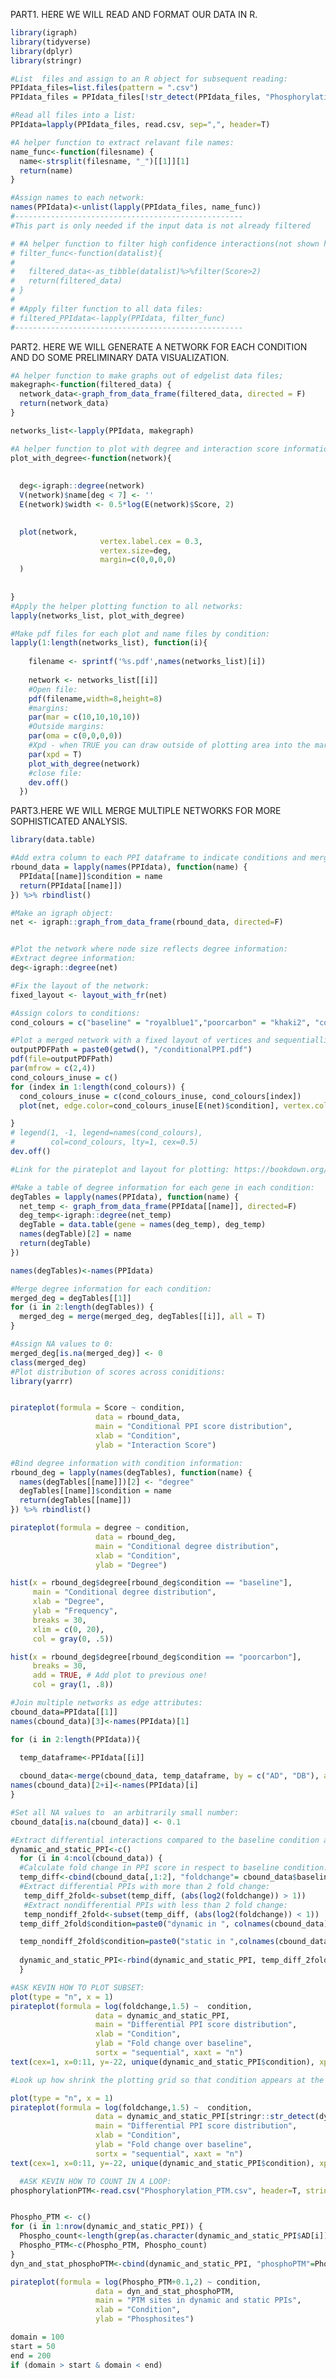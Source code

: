 
PART1. HERE WE WILL READ AND FORMAT OUR DATA IN R.
```r
library(igraph)
library(tidyverse)
library(dplyr)
library(stringr)

#List  files and assign to an R object for subsequent reading:
PPIdata_files=list.files(pattern = ".csv")
PPIdata_files = PPIdata_files[!str_detect(PPIdata_files, "Phosphorylation_PTM")]

#Read all files into a list:
PPIdata=lapply(PPIdata_files, read.csv, sep=",", header=T)

#A helper function to extract relavant file names:
name_func<-function(filesname) {
  name<-strsplit(filesname, "_")[[1]][1]
  return(name)
}

#Assign names to each network:
names(PPIdata)<-unlist(lapply(PPIdata_files, name_func))
#---------------------------------------------------
#This part is only needed if the input data is not already filtered

# #A helper function to filter high confidence interactions(not shown here: the score threshold is picked based on best MCC when compared to literature):
# filter_func<-function(datalist){
# 
#   filtered_data<-as_tibble(datalist)%>%filter(Score>2)
#   return(filtered_data)
# }
#
# #Apply filter function to all data files:
# filtered_PPIdata<-lapply(PPIdata, filter_func)
#---------------------------------------------------
```

PART2. HERE WE WILL GENERATE A NETWORK FOR EACH CONDITION AND DO SOME PRELIMINARY DATA VISUALIZATION.

```r
#A helper function to make graphs out of edgelist data files; 
makegraph<-function(filtered_data) {
  network_data<-graph_from_data_frame(filtered_data, directed = F) 
  return(network_data)
}

networks_list<-lapply(PPIdata, makegraph)

#A helper function to plot with degree and interaction score information: 
plot_with_degree<-function(network){
  
  
  deg<-igraph::degree(network)
  V(network)$name[deg < 7] <- ''
  E(network)$width <- 0.5*log(E(network)$Score, 2)
  

  plot(network,
                    vertex.label.cex = 0.3, 
                    vertex.size=deg,
                    margin=c(0,0,0,0)
  )
  
  
}
#Apply the helper plotting function to all networks:
lapply(networks_list, plot_with_degree)

#Make pdf files for each plot and name files by condition:
lapply(1:length(networks_list), function(i){
    
    filename <- sprintf('%s.pdf',names(networks_list)[i])  
  
    network <- networks_list[[i]]
    #Open file:
    pdf(filename,width=8,height=8)
    #margins:
    par(mar = c(10,10,10,10))
    #Outside margins:
    par(oma = c(0,0,0,0))
    #Xpd - when TRUE you can draw outside of plotting area into the margins:
    par(xpd = T)
    plot_with_degree(network)
    #close file:
    dev.off()
  })
```
PART3.HERE WE WILL MERGE MULTIPLE NETWORKS FOR MORE SOPHISTICATED ANALYSIS.
```r
library(data.table)

#Add extra column to each PPI dataframe to indicate conditions and merge:
rbound_data = lapply(names(PPIdata), function(name) {
  PPIdata[[name]]$condition = name
  return(PPIdata[[name]])
}) %>% rbindlist()

#Make an igraph object:
net <- igraph::graph_from_data_frame(rbound_data, directed=F) 


#Plot the network where node size reflects degree information:
#Extract degree information:
deg<-igraph::degree(net)

#Fix the layout of the network:
fixed_layout <- layout_with_fr(net)

#Assign colors to conditions:
cond_colours = c("baseline" = "royalblue1","poorcarbon" = "khaki2", "cold25C" = "turquoise1", "hu" = "red", "mms" = "orange",  "h2o2" = "hotpink", "rapamycin" = "springgreen")

#Plot a merged network with a fixed layout of vertices and sequentialling adding the edges of conditions:
outputPDFPath = paste0(getwd(), "/conditionalPPI.pdf")
pdf(file=outputPDFPath)
par(mfrow = c(2,4))
cond_colours_inuse = c()
for (index in 1:length(cond_colours)) {
  cond_colours_inuse = c(cond_colours_inuse, cond_colours[index])
  plot(net, edge.color=cond_colours_inuse[E(net)$condition], vertex.color="gray40", edge.curved=.3, vertex.label=NA, vertex.size=log(deg,2), layout=fixed_layout)

}
# legend(1, -1, legend=names(cond_colours),
#        col=cond_colours, lty=1, cex=0.5)
dev.off() 

#Link for the pirateplot and layout for plotting: https://bookdown.org/ndphillips/YaRrr/arranging-plots-with-parmfrow-and-layout.html

#Make a table of degree information for each gene in each condition: 
degTables = lapply(names(PPIdata), function(name) {
  net_temp <- graph_from_data_frame(PPIdata[[name]], directed=F)
  deg_temp<-igraph::degree(net_temp)
  degTable = data.table(gene = names(deg_temp), deg_temp)
  names(degTable)[2] = name
  return(degTable)
})

names(degTables)<-names(PPIdata)

#Merge degree information for each condition:
merged_deg = degTables[[1]]
for (i in 2:length(degTables)) {
  merged_deg = merge(merged_deg, degTables[[i]], all = T)
}

#Assign NA values to 0:
merged_deg[is.na(merged_deg)] <- 0
class(merged_deg)
#Plot distribution of scores across coniditions:
library(yarrr)


pirateplot(formula = Score ~ condition, 
                   data = rbound_data,
                   main = "Conditional PPI score distribution",
                   xlab = "Condition",
                   ylab = "Interaction Score")

#Bind degree information with condition information:
rbound_deg = lapply(names(degTables), function(name) {
  names(degTables[[name]])[2] <- "degree"
  degTables[[name]]$condition = name
  return(degTables[[name]])
}) %>% rbindlist()

pirateplot(formula = degree ~ condition,
                   data = rbound_deg,
                   main = "Conditional degree distribution",
                   xlab = "Condition",
                   ylab = "Degree")
```


```r
hist(x = rbound_deg$degree[rbound_deg$condition == "baseline"],
     main = "Conditional degree distribution",
     xlab = "Degree",
     ylab = "Frequency",
     breaks = 30,
     xlim = c(0, 20),
     col = gray(0, .5))

hist(x = rbound_deg$degree[rbound_deg$condition == "poorcarbon"],
     breaks = 30,
     add = TRUE, # Add plot to previous one!
     col = gray(1, .8))
```
```r
#Join multiple networks as edge attributes:
cbound_data=PPIdata[[1]]
names(cbound_data)[3]<-names(PPIdata)[1]

for (i in 2:length(PPIdata)){ 

  temp_dataframe<-PPIdata[[i]]
 
  cbound_data<-merge(cbound_data, temp_dataframe, by = c("AD", "DB"), all.x=T, all.y=T)
names(cbound_data)[2+i]<-names(PPIdata)[i]
}

#Set all NA values to  an arbitrarily small number:
cbound_data[is.na(cbound_data)] <- 0.1

#Extract differential interactions compared to the baseline condition and rbind :
dynamic_and_static_PPI<-c()
  for (i in 4:ncol(cbound_data)) {
  #Calculate fold change in PPI score in respect to baseline condition:
  temp_diff<-cbind(cbound_data[,1:2], "foldchange"= cbound_data$baseline/cbound_data[,i])
  #Extract differential PPIs with more than 2 fold change:
   temp_diff_2fold<-subset(temp_diff, (abs(log2(foldchange)) > 1))
   #Extract nondifferential PPIs with less than 2 fold change:
   temp_nondiff_2fold<-subset(temp_diff, (abs(log2(foldchange)) < 1))                       
  temp_diff_2fold$condition=paste0("dynamic in ", colnames(cbound_data)[i])

  temp_nondiff_2fold$condition=paste0("static in ",colnames(cbound_data)[i])
  
  dynamic_and_static_PPI<-rbind(dynamic_and_static_PPI, temp_diff_2fold, temp_nondiff_2fold)
  } 

#ASK KEVIN HOW TO PLOT SUBSET:
plot(type = "n", x = 1)
pirateplot(formula = log(foldchange,1.5) ~  condition, 
                   data = dynamic_and_static_PPI,
                   main = "Differential PPI score distribution",
                   xlab = "Condition",
                   ylab = "Fold change over baseline",
                   sortx = "sequential", xaxt = "n")
text(cex=1, x=0:11, y=-22, unique(dynamic_and_static_PPI$condition), xpd=TRUE, srt=45)

#Look up how shrink the plotting grid so that condition appears at the bottom

plot(type = "n", x = 1)
pirateplot(formula = log(foldchange,1.5) ~  condition, 
                   data = dynamic_and_static_PPI[stringr::str_detect(dynamic_and_static_PPI$condition, "cold25C"),],
                   main = "Differential PPI score distribution",
                   xlab = "Condition",
                   ylab = "Fold change over baseline",
                   sortx = "sequential", xaxt = "n")
text(cex=1, x=0:11, y=-22, unique(dynamic_and_static_PPI$condition), xpd=TRUE, srt=45)

  #ASK KEVIN HOW TO COUNT IN A LOOP:         
phosphorylationPTM<-read.csv("Phosphorylation_PTM.csv", header=T, stringsAsFactors = F) 


Phospho_PTM <- c() 
for (i in 1:nrow(dynamic_and_static_PPI)) {
  Phospho_count<-length(grep(as.character(dynamic_and_static_PPI$AD[i]), phosphorylationPTM$Systematic.Name)) + length(grep(as.character(dynamic_and_static_PPI$DB[i]), phosphorylationPTM$Systematic.Name))
  Phospho_PTM<-c(Phospho_PTM, Phospho_count)
}
dyn_and_stat_phosphoPTM<-cbind(dynamic_and_static_PPI, "phosphoPTM"=Phospho_PTM)

pirateplot(formula = log(Phospho_PTM+0.1,2) ~ condition, 
                   data = dyn_and_stat_phosphoPTM,
                   main = "PTM sites in dynamic and static PPIs",
                   xlab = "Condition",
                   ylab = "Phosphosites")

domain = 100
start = 50
end = 200
if (domain > start & domain < end)
```


